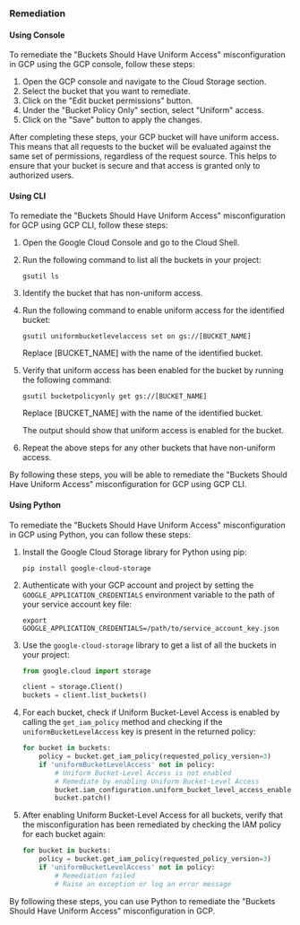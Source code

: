 ### Remediation

#### Using Console

To remediate the "Buckets Should Have Uniform Access" misconfiguration in GCP using the GCP console, follow these steps:

1. Open the GCP console and navigate to the Cloud Storage section.
2. Select the bucket that you want to remediate.
3. Click on the "Edit bucket permissions" button.
4. Under the "Bucket Policy Only" section, select "Uniform" access.
5. Click on the "Save" button to apply the changes.

After completing these steps, your GCP bucket will have uniform access. This means that all requests to the bucket will be evaluated against the same set of permissions, regardless of the request source. This helps to ensure that your bucket is secure and that access is granted only to authorized users.

#### Using CLI

To remediate the "Buckets Should Have Uniform Access" misconfiguration for GCP using GCP CLI, follow these steps:

1. Open the Google Cloud Console and go to the Cloud Shell.

2. Run the following command to list all the buckets in your project:

   ```
   gsutil ls
   ```

3. Identify the bucket that has non-uniform access.

4. Run the following command to enable uniform access for the identified bucket:

   ```
   gsutil uniformbucketlevelaccess set on gs://[BUCKET_NAME]
   ```

   Replace [BUCKET_NAME] with the name of the identified bucket.

5. Verify that uniform access has been enabled for the bucket by running the following command:

   ```
   gsutil bucketpolicyonly get gs://[BUCKET_NAME]
   ```

   Replace [BUCKET_NAME] with the name of the identified bucket.

   The output should show that uniform access is enabled for the bucket.

6. Repeat the above steps for any other buckets that have non-uniform access.

By following these steps, you will be able to remediate the "Buckets Should Have Uniform Access" misconfiguration for GCP using GCP CLI.

#### Using Python

To remediate the "Buckets Should Have Uniform Access" misconfiguration in GCP using Python, you can follow these steps:

1. Install the Google Cloud Storage library for Python using pip:

   ```
   pip install google-cloud-storage
   ```

2. Authenticate with your GCP account and project by setting the `GOOGLE_APPLICATION_CREDENTIALS` environment variable to the path of your service account key file:

   ```
   export GOOGLE_APPLICATION_CREDENTIALS=/path/to/service_account_key.json
   ```

3. Use the `google-cloud-storage` library to get a list of all the buckets in your project:

   ```python
   from google.cloud import storage

   client = storage.Client()
   buckets = client.list_buckets()
   ```

4. For each bucket, check if Uniform Bucket-Level Access is enabled by calling the `get_iam_policy` method and checking if the `uniformBucketLevelAccess` key is present in the returned policy:

   ```python
   for bucket in buckets:
       policy = bucket.get_iam_policy(requested_policy_version=3)
       if 'uniformBucketLevelAccess' not in policy:
           # Uniform Bucket-Level Access is not enabled
           # Remediate by enabling Uniform Bucket-Level Access
           bucket.iam_configuration.uniform_bucket_level_access_enabled = True
           bucket.patch()
   ```

5. After enabling Uniform Bucket-Level Access for all buckets, verify that the misconfiguration has been remediated by checking the IAM policy for each bucket again:

   ```python
   for bucket in buckets:
       policy = bucket.get_iam_policy(requested_policy_version=3)
       if 'uniformBucketLevelAccess' not in policy:
           # Remediation failed
           # Raise an exception or log an error message
   ```

By following these steps, you can use Python to remediate the "Buckets Should Have Uniform Access" misconfiguration in GCP.

